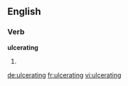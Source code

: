 
==English==

===Verb===
'''ulcerating'''

# {{present participle of|ulcerate}}

[[de:ulcerating]]
[[fr:ulcerating]]
[[vi:ulcerating]]